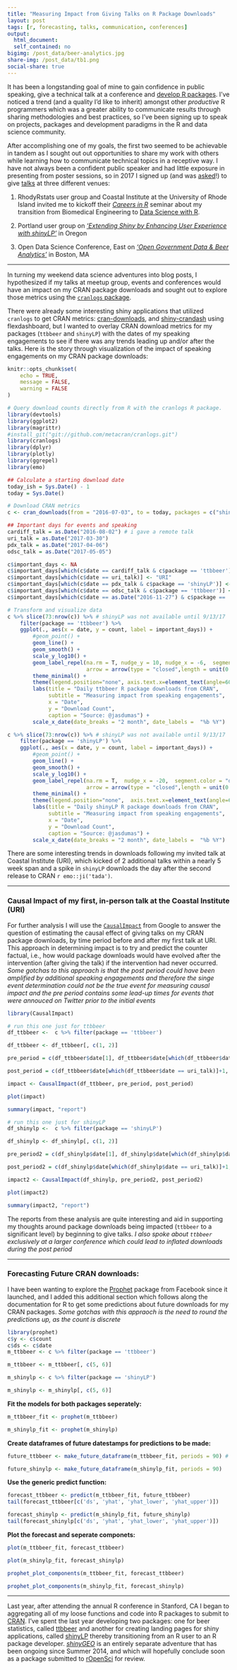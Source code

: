 ```yaml
---
title: "Measuring Impact from Giving Talks on R Package Downloads"
layout: post
tags: [r, forecasting, talks, communication, conferences]
output: 
  html_document: 
  self_contained: no
bigimg: /post_data/beer-analytics.jpg
share-img: /post_data/tb1.png
social-share: true
---
```


It has been a longstanding goal of mine to gain confidence in public speaking, give a technical talk at a conference and [develop R packages](#note). I've noticed a trend (and a quality I'd like to inherit) amongst other *productive* R programmers which was a greater ability to communicate results through sharing methodologies and best practices, so I've been signing up to speak on projects, packages and development paradigms in the R and data science community. 

After accomplishing one of my goals, the first two seemed to be achievable in tandem as I sought out out opportunities to share my work with others while learning how to communicate technical topics in a receptive way. I have not always been a confident public speaker and had little exposure in presenting from poster sessions, so in 2017 I signed up (and was [asked](https://ci.uri.edu/2017/04/19/jasmine-dumas-kicked-off-careers-r-speaker-series-adventures-crafting-data-science-career/)!) to give [talks](https://jasdumas.github.io/speaking/) at three different venues:

1. RhodyRstats user group and Coastal Institute at the University of Rhode Island invited me to kickoff their [*Careers in R*](https://ci.uri.edu/2017/02/15/adventures-in-crafting-a-data-science-career/) seminar about my transition from Biomedical Engineering to [Data Science with R](https://jasdumas.github.io/talks/rhodyrstats-R-user-group/rhodyrstats-r-user-group-slides.html).

2. Portland user group on [*'Extending Shiny by Enhancing User Experience with shinyLP'*](Extending Shiny by Enhancing User Experience with shinyLP) in Oregon

3. Open Data Science Conference, East on [*'Open Government Data & Beer Analytics'*](https://jasdumas.github.io/talks/odsc-boston/odsc-open-gov-beer.html) in Boston, MA

---

In turning my weekend data science adventures into blog posts, I hypothesized if my talks at meetup group, events and conferences would have an impact on my CRAN package downloads and sought out to explore those metrics using the [`cranlogs` package](https://cran.r-project.org/package=cranlogs).

There were already some interesting shiny applications that utilized `cranlogs` to get CRAN metrics: [cran-downloads](https://hadley.shinyapps.io/cran-downloads/), and [shiny-crandash](https://jjallaire.shinyapps.io/shiny-crandash/) using flexdashboard, but I wanted to overlay CRAN download metrics for my packages (`ttbbeer` and `shinyLP`) with the dates of my speaking engagements to see if there was any trends leading up and/or after the talks. Here is the story through visualization of the impact of speaking engagements on my CRAN package downloads:

```r
knitr::opts_chunk$set(
	echo = TRUE,
	message = FALSE,
	warning = FALSE
)
```

```r
# Query download counts directly from R with the cranlogs R package.
library(devtools)
library(ggplot2)
library(magrittr)
#install_git("git://github.com/metacran/cranlogs.git")
library(cranlogs)
library(dplyr)
library(plotly)
library(ggrepel)
library(emo)

## Calculate a starting download date
today_ish = Sys.Date() - 1
today = Sys.Date()

# Download CRAN metrics
c <- cran_downloads(from = "2016-07-03", to = today, packages = c("shinyLP", "ttbbeer"))

## Important days for events and speaking
cardiff_talk = as.Date("2016-08-02") # i gave a remote talk
uri_talk = as.Date("2017-03-30")
pdx_talk = as.Date("2017-04-06")
odsc_talk = as.Date("2017-05-05")

c$important_days <- NA
c$important_days[which(c$date == cardiff_talk & c$package == 'ttbbeer')] <- "Cardiff, UK (Remote)"
c$important_days[which(c$date == uri_talk)] <- "URI"
c$important_days[which(c$date == pdx_talk & c$package == 'shinyLP')] <- "PDX"
c$important_days[which(c$date == odsc_talk & c$package == 'ttbbeer')] <- "ODSC"
c$important_days[which(c$date == as.Date("2016-11-27") & c$package == 'shinyLP')] <- "Second release to CRAN"  # abnormal spike in downloads
```


```r
# Transform and visualize data
c %>% slice(73:nrow(c)) %>% # shinyLP was not available until 9/13/17
    filter(package == 'ttbbeer') %>% 
    ggplot(., aes(x = date, y = count, label = important_days)) +
        #geom_point() +
        geom_line() +
        geom_smooth() +
        scale_y_log10() +
        geom_label_repel(na.rm = T, nudge_y = 10, nudge_x = -6,  segment.color = "darkred", 
                         arrow = arrow(type = "closed",length = unit(0.1, "inches"))) +
        theme_minimal() +
        theme(legend.position="none", axis.text.x=element_text(angle=60, hjust=1) ) +
        labs(title = "Daily ttbbeer R package downloads from CRAN", 
             subtitle = "Measuring impact from speaking engagements",
             x = "Date", 
             y = "Download Count", 
             caption = "Source: @jasdumas") +
        scale_x_date(date_breaks = "2 month", date_labels =  "%b %Y")

```


```r
c %>% slice(73:nrow(c)) %>% # shinyLP was not available until 9/13/17
    filter(package == 'shinyLP') %>% 
    ggplot(., aes(x = date, y = count, label = important_days)) +
        #geom_point() +
        geom_line() +
        geom_smooth() +
        scale_y_log10() +
        geom_label_repel(na.rm = T,  nudge_x = -20,  segment.color = "darkred", 
                         arrow = arrow(type = "closed",length = unit(0.1, "inches"))) +
        theme_minimal() +
        theme(legend.position="none",  axis.text.x=element_text(angle=60, hjust=1)) +
        labs(title = "Daily shinyLP R package downloads from CRAN", 
             subtitle = "Measuring impact from speaking engagements",
             x = "Date", 
             y = "Download Count", 
             caption = "Source: @jasdumas") +
        scale_x_date(date_breaks = "2 month", date_labels =  "%b %Y")

```

There are some interesting trends in downloads following my invited talk at Coastal Institute (URI), which kicked of 2 additional talks within a nearly 5 week span and a spike in `shinyLP` downloads the day after the second release to CRAN `r emo::ji('tada')`. 

---

### Causal Impact of my first, in-person talk at the Coastal Institute (URI)

For further analysis I will use the [`CausalImpact`](https://google.github.io/CausalImpact/CausalImpact.html) from Google to answer the question of estimating the causal effect of giving talks on my CRAN package downloads, by time period before and after my first talk at URI. This approach in determining impact is to try and predict the counter factual, i.e., how would package downloads would have evolved after the intervention (after giving the talk) if the intervention had never occurred. *Some gotchas to this approach is that the post period could have been amplified by additional speaking engagements and therefore the singe event determination could not be the true event for measuring causal impact and the pre period contains some lead-up times for events that were annouced on Twitter prior to the initial events*

```r
library(CausalImpact)
```

```r
# run this one just for ttbbeer
df_ttbbeer <-  c %>% filter(package == 'ttbbeer')

df_ttbbeer <- df_ttbbeer[, c(1, 2)]

pre_period = c(df_ttbbeer$date[1], df_ttbbeer$date[which(df_ttbbeer$date == uri_talk)])

post_period = c(df_ttbbeer$date[which(df_ttbbeer$date == uri_talk)]+1, tail(df_ttbbeer$date)[6])

impact <- CausalImpact(df_ttbbeer, pre_period, post_period)

plot(impact)
```

```r
summary(impact, "report")
```

```r
# run this one just for shinyLP
df_shinylp <-  c %>% filter(package == 'shinyLP')

df_shinylp <- df_shinylp[, c(1, 2)]

pre_period2 = c(df_shinylp$date[1], df_shinylp$date[which(df_shinylp$date == uri_talk)])

post_period2 = c(df_shinylp$date[which(df_shinylp$date == uri_talk)]+1, tail(df_shinylp$date)[6])

impact2 <- CausalImpact(df_shinylp, pre_period2, post_period2)

plot(impact2)
```

```r
summary(impact2, "report")
```


The reports from these analysis are quite interesting and aid in supporting my thoughts around package downloads being impacted (`ttbbeer` to a significant level) by beginning to give talks. *I also spoke about `ttbbeer` exclusively at a larger conference which could lead to inflated downloads during the post period*

---

### Forecasting Future CRAN downloads:

I have been wanting to explore the [Prophet](http://facebookincubator.github.io/prophet/) package from Facebook since it launched, and I added this additional section which follows along the documentation for R to get some predictions about future downloads for my CRAN packages. *Some gotchas with this appraoch is the need to round the predictions up, as the count is discrete*

```r
library(prophet)
c$y <- c$count
c$ds <- c$date
m_ttbbeer <- c %>% filter(package == 'ttbbeer') 

m_ttbbeer <- m_ttbbeer[, c(5, 6)]

m_shinylp <- c %>% filter(package == 'shinyLP')

m_shinylp <- m_shinylp[, c(5, 6)]
```

**Fit the models for both packages seperately:**
```r
m_ttbbeer_fit <- prophet(m_ttbbeer)
```
```r
m_shinylp_fit <- prophet(m_shinylp)
```
**Create dataframes of future datestamps for predictions to be made:**
```r
future_ttbbeer <- make_future_dataframe(m_ttbbeer_fit, periods = 90) # 90 days out
```

```r
future_shinylp <- make_future_dataframe(m_shinylp_fit, periods = 90)
```

**Use the generic predict function:**
```r
forecast_ttbbeer <- predict(m_ttbbeer_fit, future_ttbbeer)
tail(forecast_ttbbeer[c('ds', 'yhat', 'yhat_lower', 'yhat_upper')])
```

```r
forecast_shinylp <- predict(m_shinylp_fit, future_shinylp)
tail(forecast_shinylp[c('ds', 'yhat', 'yhat_lower', 'yhat_upper')])
```


**Plot the forecast and seperate componets:**

```r
plot(m_ttbbeer_fit, forecast_ttbbeer)
```

```r
plot(m_shinylp_fit, forecast_shinylp)
```

```r
prophet_plot_components(m_ttbbeer_fit, forecast_ttbbeer)
```

```r
prophet_plot_components(m_shinylp_fit, forecast_shinylp)
```

---
<a name="note"></a>Last year, after attending the annual R conference in Stanford, CA I began to aggregating all of my loose functions and code into R packages to submit to [CRAN](https://cran.r-project.org/). I've spent the last year developing two packages: one for beer statistics, called [ttbbeer](https://cran.r-project.org/package=ttbbeer) and another for creating landing pages for shiny applications, called [shinyLP](https://cran.r-project.org/package=shinyLP) thereby transitioning from an R user to an R package developer. [*shinyGEO*](http://jasdumas.github.io/shinyGEO/) is an entirely separate adventure that has been ongoing since Summer 2014, and which will hopefully conclude soon as a package submitted to [rOpenSci](https://ropensci.org/) for review. 
